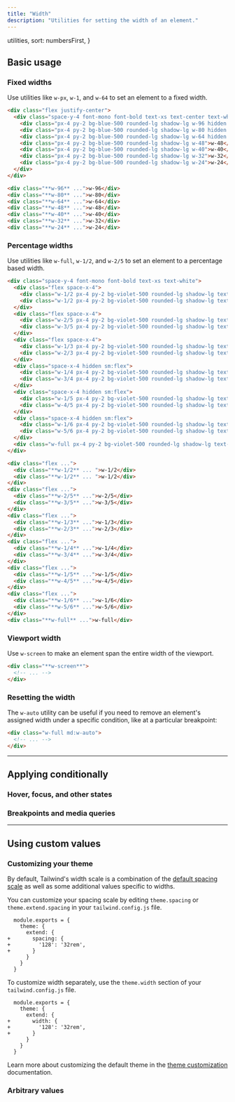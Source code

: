 ```yaml
---
title: "Width"
description: "Utilities for setting the width of an element."
---
```



  utilities,
  sort: numbersFirst,
}

## Basic usage

### Fixed widths

Use utilities like `w-px`, `w-1`, and `w-64` to set an element to a fixed width.

```html {{ example: true }}
<div class="flex justify-center">
  <div class="space-y-4 font-mono font-bold text-xs text-center text-white">
    <div class="px-4 py-2 bg-blue-500 rounded-lg shadow-lg w-96 hidden sm:block">w-96</div>
    <div class="px-4 py-2 bg-blue-500 rounded-lg shadow-lg w-80 hidden sm:block">w-80</div>
    <div class="px-4 py-2 bg-blue-500 rounded-lg shadow-lg w-64 hidden sm:block">w-64</div>
    <div class="px-4 py-2 bg-blue-500 rounded-lg shadow-lg w-48">w-48</div>
    <div class="px-4 py-2 bg-blue-500 rounded-lg shadow-lg w-40">w-40</div>
    <div class="px-4 py-2 bg-blue-500 rounded-lg shadow-lg w-32">w-32</div>
    <div class="px-4 py-2 bg-blue-500 rounded-lg shadow-lg w-24">w-24</div>
  </div>
</div>
```

```html
<div class="**w-96** ...">w-96</div>
<div class="**w-80** ...">w-80</div>
<div class="**w-64** ...">w-64</div>
<div class="**w-48** ...">w-48</div>
<div class="**w-40** ...">w-40</div>
<div class="**w-32** ...">w-32</div>
<div class="**w-24** ...">w-24</div>
```

### Percentage widths

Use utilities like `w-full`, `w-1/2`, and `w-2/5` to set an element to a percentage based width.

```html {{ example: true }}
<div class="space-y-4 font-mono font-bold text-xs text-white">
  <div class="flex space-x-4">
    <div class="w-1/2 px-4 py-2 bg-violet-500 rounded-lg shadow-lg text-center">w-1/2</div>
    <div class="w-1/2 px-4 py-2 bg-violet-500 rounded-lg shadow-lg text-center">w-1/2</div>
  </div>
  <div class="flex space-x-4">
    <div class="w-2/5 px-4 py-2 bg-violet-500 rounded-lg shadow-lg text-center">w-2/5</div>
    <div class="w-3/5 px-4 py-2 bg-violet-500 rounded-lg shadow-lg text-center">w-3/5</div>
  </div>
  <div class="flex space-x-4">
    <div class="w-1/3 px-4 py-2 bg-violet-500 rounded-lg shadow-lg text-center">w-1/3</div>
    <div class="w-2/3 px-4 py-2 bg-violet-500 rounded-lg shadow-lg text-center">w-2/3</div>
  </div>
  <div class="space-x-4 hidden sm:flex">
    <div class="w-1/4 px-4 py-2 bg-violet-500 rounded-lg shadow-lg text-center">w-1/4</div>
    <div class="w-3/4 px-4 py-2 bg-violet-500 rounded-lg shadow-lg text-center">w-3/4</div>
  </div>
  <div class="space-x-4 hidden sm:flex">
    <div class="w-1/5 px-4 py-2 bg-violet-500 rounded-lg shadow-lg text-center">w-1/5</div>
    <div class="w-4/5 px-4 py-2 bg-violet-500 rounded-lg shadow-lg text-center">w-4/5</div>
  </div>
  <div class="space-x-4 hidden sm:flex">
    <div class="w-1/6 px-4 py-2 bg-violet-500 rounded-lg shadow-lg text-center">w-1/6</div>
    <div class="w-5/6 px-4 py-2 bg-violet-500 rounded-lg shadow-lg text-center">w-5/6</div>
  </div>
  <div class="w-full px-4 py-2 bg-violet-500 rounded-lg shadow-lg text-center text-white font-mono">w-full</div>
</div>
```

```html
<div class="flex ...">
  <div class="**w-1/2** ... ">w-1/2</div>
  <div class="**w-1/2** ... ">w-1/2</div>
</div>
<div class="flex ...">
  <div class="**w-2/5** ...">w-2/5</div>
  <div class="**w-3/5** ...">w-3/5</div>
</div>
<div class="flex ...">
  <div class="**w-1/3** ...">w-1/3</div>
  <div class="**w-2/3** ...">w-2/3</div>
</div>
<div class="flex ...">
  <div class="**w-1/4** ...">w-1/4</div>
  <div class="**w-3/4** ...">w-3/4</div>
</div>
<div class="flex ...">
  <div class="**w-1/5** ...">w-1/5</div>
  <div class="**w-4/5** ...">w-4/5</div>
</div>
<div class="flex ...">
  <div class="**w-1/6** ...">w-1/6</div>
  <div class="**w-5/6** ...">w-5/6</div>
</div>
<div class="**w-full** ...">w-full</div>
```

### Viewport width

Use `w-screen` to make an element span the entire width of the viewport.

```html
<div class="**w-screen**">
  <!-- ... -->
</div>
```

### Resetting the width

The `w-auto` utility can be useful if you need to remove an element's assigned width under a specific condition, like at a particular breakpoint:

```html
<div class="w-full md:w-auto">
  <!-- ... -->
</div>
```

---

## <Heading ignore>Applying conditionally</Heading>

### <Heading ignore>Hover, focus, and other states</Heading>

<HoverFocusAndOtherStates defaultClass="w-1/2" featuredClass="w-full" />

### <Heading ignore>Breakpoints and media queries</Heading>

<BreakpointsAndMediaQueries defaultClass="w-1/2" featuredClass="w-full" />

---

## Using custom values

### Customizing your theme

By default, Tailwind's width scale is a combination of the [default spacing scale](/docs/customizing-spacing#default-spacing-scale) as well as some additional values specific to widths.

You can customize your spacing scale by editing `theme.spacing` or `theme.extend.spacing` in your `tailwind.config.js` file.

```diff-js {{ filename: 'tailwind.config.js' }}
  module.exports = {
    theme: {
      extend: {
+       spacing: {
+         '128': '32rem',
+       }
      }
    }
  }
```

To customize width separately, use the `theme.width` section of your `tailwind.config.js` file.

```diff-js {{ filename: 'tailwind.config.js' }}
  module.exports = {
    theme: {
      extend: {
+       width: {
+         '128': '32rem',
+       }
      }
    }
  }
```

Learn more about customizing the default theme in the [theme customization](/docs/theme#customizing-the-default-theme) documentation.

### Arbitrary values

<ArbitraryValues property="width" featuredClass="w-[32rem]" />
